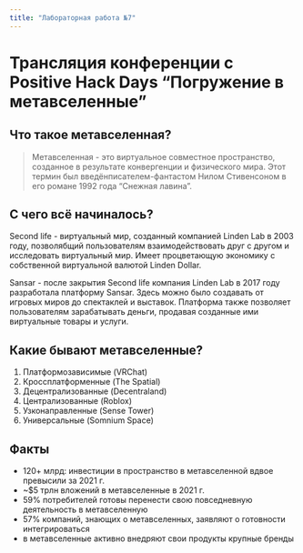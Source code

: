```yaml
---
title: "Лабораторная работа №7"
---
```


# Трансляция конференции с Positive Hack Days "Погружение в метавселенные"

## Что такое метавселенная?

>Метавселенная - это виртуальное совместное пространство, созданное в результате конвергенции и физического мира. Этот термин был введёнписателем-фантастом Нилом Стивенсоном в его романе 1992 года "Снежная лавина".

## С чего всё начиналось?

Second life - виртуальный мир, созданный компанией Linden Lab в 2003 году, 
позволябщий пользователям взаимодействовать друг с другом и исследовать 
виртуальный мир. Имеет процветающую экономику с собственной виртуальной валютой
Linden Dollar.

Sansar - после закрытия Second life компания Linden Lab в 2017 году разработала
платформу Sansar. Здесь можно было создавать от игровых миров до спектаклей и выставок.
Платформа также позволяет пользователям зарабатывать деньги, продавая созданные ими 
виртуальные товары и услуги.

## Какие бывают метавселенные?

1. Платформозависимые (VRChat)
2. Кроссплатформенные (The Spatial)
3. Децентрализованные (Decentraland)
4. Централизованные (Roblox)
5. Узконаправленные (Sense Tower)
6. Универсальные (Somnium Space)

## Факты

- 120+ млрд: инвестиции в пространство в метавселенной вдвое превысили за 2021 г.
- ~$5 трлн вложений в метавселенные в 2021 г.
- 59% потребителей готовы перенести свою повседневную деятельность в метавселенную
- 57% компаний, знающих о метавселенных, заявляют о готовности интегрироваться
- в метавселенные активно внедряют свои продукты крупные бренды
